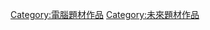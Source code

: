 {{noteTA
|G1=CodeLyoko
}} 
{{catmore}}

[[Category:電腦題材作品|Category:電腦題材作品]]
[[Category:未來題材作品|Category:未來題材作品]]